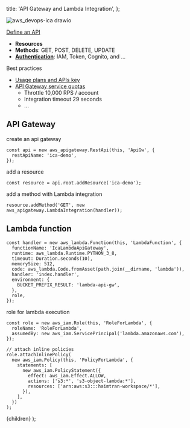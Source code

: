   title: 'API Gateway and Lambda Integration',
};


![aws_devops-ica drawio](https://user-images.githubusercontent.com/20411077/171420579-1c61993f-5c43-4dba-92bc-256fc434d337.png)

[Define an API](https://docs.aws.amazon.com/cdk/api/v2/docs/aws-cdk-lib.aws_apigateway-readme.html#authorizers)

- **Resources**
- **Methods**: GET, POST, DELETE, UPDATE
- [**Authentication**](https://docs.aws.amazon.com/apigateway/latest/developerguide/apigateway-control-access-to-api.html): IAM, Token, Cognito, and ...

Best practices

- [Usage plans and APIs key](https://docs.aws.amazon.com/apigateway/latest/developerguide/api-gateway-api-usage-plans.html)
- [API Gateway service quotas](https://docs.aws.amazon.com/apigateway/latest/developerguide/limits.html)
  - Throttle 10,000 RPS / account
  - Integration timeout 29 seconds
  - ...

## API Gateway

create an api gateway

```tsx
const api = new aws_apigateway.RestApi(this, 'ApiGw', {
  restApiName: 'ica-demo',
});
```

add a resource

```tsx
const resource = api.root.addResource('ica-demo');
```

add a method with Lambda integration

```tsx
resource.addMethod('GET', new aws_apigateway.LambdaIntegration(handler));
```

## Lambda function

```tsx
const handler = new aws_lambda.Function(this, 'LambdaFunction', {
  functionName: 'IcaLambdaApiGateway',
  runtime: aws_lambda.Runtime.PYTHON_3_8,
  timeout: Duration.seconds(10),
  memorySize: 512,
  code: aws_lambda.Code.fromAsset(path.join(__dirname, 'lambda')),
  handler: 'index.handler',
  environment: {
    BUCKET_PREFIX_RESULT: 'lambda-api-gw',
  },
  role,
});
```

role for lambda execution

```tsx
const role = new aws_iam.Role(this, 'RoleForLambda', {
  roleName: 'RoleForLambda',
  assumedBy: new aws_iam.ServicePrincipal('lambda.amazonaws.com'),
});

// attach inline policies
role.attachInlinePolicy(
  new aws_iam.Policy(this, 'PolicyForLambda', {
    statements: [
      new aws_iam.PolicyStatement({
        effect: aws_iam.Effect.ALLOW,
        actions: ['s3:*', 's3-object-lambda:*'],
        resources: ['arn:aws:s3:::haimtran-workspace/*'],
      }),
    ],
  })
);
```

  <MyLayoutTest frontmatter={meta}>{children}</MyLayoutTest>
);
